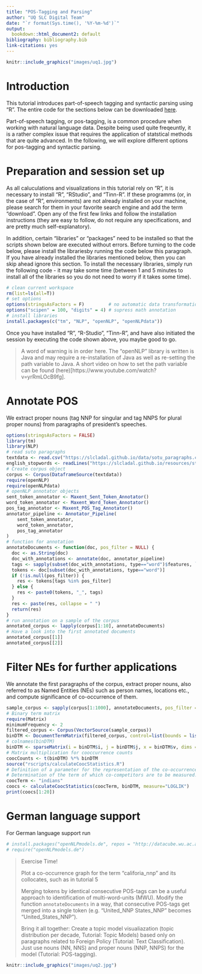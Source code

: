 ```yaml
---
title: "POS-Tagging and Parsing"
author: "UQ SLC Digital Team"
date: "`r format(Sys.time(), '%Y-%m-%d')`"
output:
  bookdown::html_document2: default
bibliography: bibliography.bib
link-citations: yes
---
```

```r
knitr::include_graphics("images/uq1.jpg")
```

# Introduction

This tutorial introduces part-of-speech tagging and syntactic parsing using "R". The entire code for the sections below can be downloaded [here](https://slcladal.github.io/rscripts/taggingrscript.r). 

Part-of-speech tagging, or pos-tagging, is a common procedure when working with natural language data. Despite being used quite freqeuntly, it is a rather complex issue that requires the application of statstical methods that are quite advanced. In the following, we will explore different options for pos-tagging and syntactic parsing. 

# Preparation and session set up

As all caluculations and visualizations in this tutorial rely on "R", it is necessary to install "R", "RStudio", and "Tinn-R". If these programms (or, in the case of "R", environments) are not already installed on your machine, please search for them in your favorite search engine and add the term "download". Open any of the first few links and follow the installation instructions (they are easy to follow, do not require any specifications, and are pretty much self-explanatory).

In addition, certain "libraries" or "packages" need to be installed so that the scripts shown below are executed without errors. Before turning to the code below, please install the librariesby running the code below this paragraph. If you have already installed the libraries mentioned below, then you can skip ahead ignore this section. To install the necessary libraries, simply run the following code - it may take some time (between 1 and 5 minutes to install all of the libraries so you do not need to worry if it takes some time).

```r
# clean current workspace
rm(list=ls(all=T))
# set options
options(stringsAsFactors = F)         # no automatic data transformation
options("scipen" = 100, "digits" = 4) # supress math annotation
# install libraries
install.packages(c("tm", "NLP", "openNLP", "openNLPdata"))
```

Once you have installed "R", "R-Studio", "Tinn-R", and have also initiated the session by executing the code shown above, you maybe good to go.

> A word of warning is in order here. The "openNLP" library is written is Java and may require a re-installation of Java as well as re-setting the path variable to Java. A short video on how to set the path variable can be found (here)[https://www.youtube.com/watch?v=yrRmLOcB9fg]. 


# Annotate POS

We extract proper nouns (tag NNP for singular and tag NNPS for plural proper nouns) from paragraphs of president's speeches.

```r
options(stringsAsFactors = FALSE)
library(tm)
library(NLP)
# read suto paragraphs
textdata <- read.csv("https://slcladal.github.io/data/sotu_paragraphs.csv", sep = ";", encoding = "UTF-8")
english_stopwords <- readLines("https://slcladal.github.io/resources/stopwords_en.txt", encoding = "UTF-8")
# Create corpus object
corpus <- Corpus(DataframeSource(textdata))
require(openNLP)
require(openNLPdata)
# openNLP annotator objects
sent_token_annotator <- Maxent_Sent_Token_Annotator()
word_token_annotator <- Maxent_Word_Token_Annotator()
pos_tag_annotator <- Maxent_POS_Tag_Annotator()
annotator_pipeline <- Annotator_Pipeline(
    sent_token_annotator,
    word_token_annotator,
    pos_tag_annotator
)
# function for annotation
annotateDocuments <- function(doc, pos_filter = NULL) {
  doc <- as.String(doc)
  doc_with_annotations <- annotate(doc, annotator_pipeline)
  tags <- sapply(subset(doc_with_annotations, type=="word")$features, `[[`, "POS")
  tokens <- doc[subset(doc_with_annotations, type=="word")]
  if (!is.null(pos_filter)) {
    res <- tokens[tags %in% pos_filter]
  } else {
    res <- paste0(tokens, "_", tags)
  }
  res <- paste(res, collapse = " ")
  return(res)
}
# run annotation on a sample of the corpus
annotated_corpus <- lapply(corpus[1:10], annotateDocuments)
# Have a look into the first annotated documents
annotated_corpus[[1]]
annotated_corpus[[2]]
```

# Filter NEs for further applications

We annotate the first paragraphs of the corpus, extract proper nouns, also referred to as Named Entities (NEs) such as person names, locations etc., and compute significance of co-occurrence of them.

```r
sample_corpus <- sapply(corpus[1:1000], annotateDocuments, pos_filter = c("NNP", "NNPS"))
# Binary term matrix
require(Matrix)
minimumFrequency <- 2
filtered_corpus <- Corpus(VectorSource(sample_corpus))
binDTM <- DocumentTermMatrix(filtered_corpus, control=list(bounds = list(global=c(minimumFrequency, Inf)), weighting = weightBin))
# colnames(binDTM)
binDTM <- sparseMatrix(i = binDTM$i, j = binDTM$j, x = binDTM$v, dims = c(binDTM$nrow, binDTM$ncol), dimnames = dimnames(binDTM))
# Matrix multiplication for cooccurrence counts
coocCounts <- t(binDTM) %*% binDTM
source("rscripts/calculateCoocStatistics.R")
# Definition of a parameter for the representation of the co-occurrences of a concept
# Determination of the term of which co-competitors are to be measured.
coocTerm <- "indians"
coocs <- calculateCoocStatistics(coocTerm, binDTM, measure="LOGLIK")
print(coocs[1:20])
```


# German language support

For German language support run

```r
# install.packages("openNLPmodels.de", repos = "http://datacube.wu.ac.at")
# require("openNLPmodels.de")
```

>
> Exercise Time!
>
> Plot a co-occurrence graph for the term "califoria_nnp" and its collocates, such as in tutorial 5
>
> Merging tokens by identical consecutive POS-tags can be a useful approach to identification of multi-word-units (MWU). Modify the function `annotateDocuments` in a way, that consecutive POS-tags get merged into a single token (e.g. "United_NNP States_NNP" becomes "United_States_NNP"). 
>
> Bring it all together: Create a topic model visualiazation (topic distribution per decade, Tutorial: Topic Models) based only on paragraphs related to Foreign Policy (Tutorial: Text Classification). Just use nouns (NN, NNS) and proper nouns (NNP, NNPS) for the model (Tutorial: POS-tagging).
>

```r
knitr::include_graphics("images/uq2.jpg")
```


